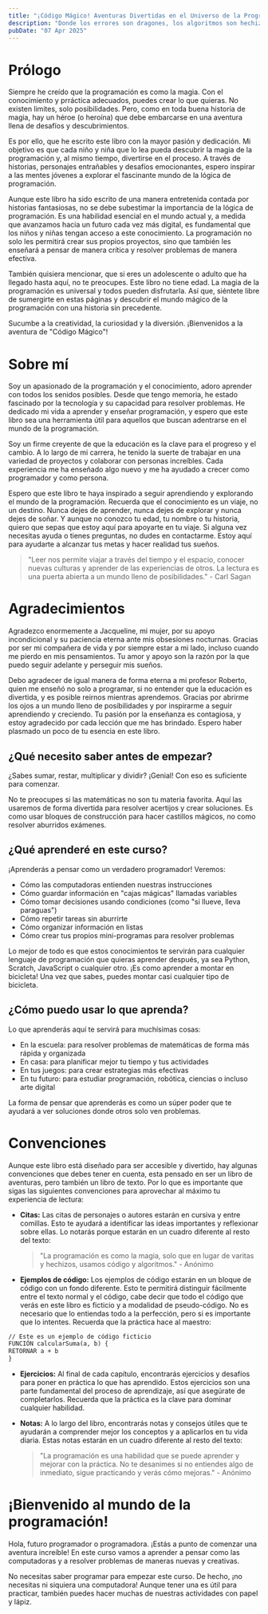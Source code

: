 ```yaml
---
title: "¡Código Mágico! Aventuras Divertidas en el Universo de la Programación - Introducción"
description: "Donde los errores son dragones, los algoritmos son hechizos y TÚ eres el héroe: Una guía entretenida de lógica de programación para mentes jóvenes y curiosas."
pubDate: "07 Apr 2025"
---
```


# Prólogo

Siempre he creído que la programación es como la magia. Con el conocimiento y prráctica adecuados, puedes crear lo que quieras. No existen limites, solo posibilidades. Pero, como en toda buena historia de magia, hay un héroe (o heroína) que debe embarcarse en una aventura llena de desafíos y descubrimientos.

Es por ello, que he escrito este libro con la mayor pasión y dedicación. Mi objetivo es que cada niño y niña que lo lea pueda descubrir la magia de la programación y, al mismo tiempo, divertirse en el proceso. A través de historias, personajes entrañables y desafíos emocionantes, espero inspirar a las mentes jóvenes a explorar el fascinante mundo de la lógica de programación.

Aunque este libro ha sido escrito de una manera entretenida contada por historias fantasiosas, no se debe subestimar la importancia de la lógica de programación. Es una habilidad esencial en el mundo actual y, a medida que avanzamos hacia un futuro cada vez más digital, es fundamental que los niños y niñas tengan acceso a este conocimiento. La programación no solo les permitirá crear sus propios proyectos, sino que también les enseñará a pensar de manera crítica y resolver problemas de manera efectiva.

También quisiera mencionar, que si eres un adolescente o adulto que ha llegado hasta aquí, no te preocupes. Este libro no tiene edad. La magia de la programación es universal y todos pueden disfrutarla. Así que, siéntete libre de sumergirte en estas páginas y descubrir el mundo mágico de la programación con una historia sin precedente.

Sucumbe a la creatividad, la curiosidad y la diversión. ¡Bienvenidos a la aventura de "Código Mágico"!

# Sobre mí

Soy un apasionado de la programación y el conocimiento, adoro aprender con todos los senidos posibles. Desde que tengo memoria, he estado fascinado por la tecnología y su capacidad para resolver problemas. He dedicado mi vida a aprender y enseñar programación, y espero que este libro sea una herramienta útil para aquellos que buscan adentrarse en el mundo de la programación.

Soy un firme creyente de que la educación es la clave para el progreso y el cambio. A lo largo de mi carrera, he tenido la suerte de trabajar en una variedad de proyectos y colaborar con personas increíbles. Cada experiencia me ha enseñado algo nuevo y me ha ayudado a crecer como programador y como persona.

Espero que este libro te haya inspirado a seguir aprendiendo y explorando el mundo de la programación. Recuerda que el conocimiento es un viaje, no un destino. Nunca dejes de aprender, nunca dejes de explorar y nunca dejes de soñar. Y aunque no conozco tu edad, tu nombre o tu historia, quiero que sepas que estoy aquí para apoyarte en tu viaje. Si alguna vez necesitas ayuda o tienes preguntas, no dudes en contactarme. Estoy aquí para ayudarte a alcanzar tus metas y hacer realidad tus sueños.

> "Leer nos permite viajar a través del tiempo y el espacio, conocer nuevas culturas y aprender de las experiencias de otros. La lectura es una puerta abierta a un mundo lleno de posibilidades." - Carl Sagan

# Agradecimientos

Agradezco enormemente a Jacqueline, mi mujer, por su apoyo incondicional y su paciencia eterna ante mis obsesiones nocturnas. Gracias por ser mi compañera de vida y por siempre estar a mi lado, incluso cuando me pierdo en mis pensamientos. Tu amor y apoyo son la razón por la que puedo seguir adelante y perseguir mis sueños.

Debo agradecer de igual manera de forma eterna a mi profesor Roberto, quien me enseñó no solo a programar, si no entender que la educación es divertida, y es posible reirnos mientras aprendemos. Gracias por abrirme los ojos a un mundo lleno de posibilidades y por inspirarme a seguir aprendiendo y creciendo. Tu pasión por la enseñanza es contagiosa, y estoy agradecido por cada lección que me has brindado. Espero haber plasmado un poco de tu esencia en este libro.

## ¿Qué necesito saber antes de empezar?

¿Sabes sumar, restar, multiplicar y dividir? ¡Genial! Con eso es suficiente para comenzar.

No te preocupes si las matemáticas no son tu materia favorita. Aquí las usaremos de forma divertida para resolver acertijos y crear soluciones. Es como usar bloques de construcción para hacer castillos mágicos, no como resolver aburridos exámenes.

## ¿Qué aprenderé en este curso?

¡Aprenderás a pensar como un verdadero programador! Veremos:

- Cómo las computadoras entienden nuestras instrucciones
- Cómo guardar información en "cajas mágicas" llamadas variables
- Cómo tomar decisiones usando condiciones (como "si llueve, lleva paraguas")
- Cómo repetir tareas sin aburrirte
- Cómo organizar información en listas
- Cómo crear tus propios mini-programas para resolver problemas

Lo mejor de todo es que estos conocimientos te servirán para cualquier lenguaje de programación que quieras aprender después, ya sea Python, Scratch, JavaScript o cualquier otro. ¡Es como aprender a montar en bicicleta! Una vez que sabes, puedes montar casi cualquier tipo de bicicleta.

## ¿Cómo puedo usar lo que aprenda?

Lo que aprenderás aquí te servirá para muchísimas cosas:

- En la escuela: para resolver problemas de matemáticas de forma más rápida y organizada
- En casa: para planificar mejor tu tiempo y tus actividades
- En tus juegos: para crear estrategias más efectivas
- En tu futuro: para estudiar programación, robótica, ciencias o incluso arte digital

La forma de pensar que aprenderás es como un súper poder que te ayudará a ver soluciones donde otros solo ven problemas.

# Convenciones

Aunque este libro está diseñado para ser accesible y divertido, hay algunas convenciones que debes tener en cuenta, esta pensado en ser un libro de aventuras, pero también un libro de texto. Por lo que es importante que sigas las siguientes convenciones para aprovechar al máximo tu experiencia de lectura:

- **Citas:** Las citas de personajes o autores estarán en cursiva y entre comillas. Esto te ayudará a identificar las ideas importantes y reflexionar sobre ellas. Lo notarás porque estarán en un cuadro diferente al resto del texto:

  > "La programación es como la magia, solo que en lugar de varitas y hechizos, usamos código y algoritmos." - Anónimo

- **Ejemplos de código:** Los ejemplos de código estarán en un bloque de código con un fondo diferente. Esto te permitirá distinguir fácilmente entre el texto normal y el código, cabe decir que todo el código que verás en este libro es ficticio y a modalidad de pseudo-código. No es necesario que lo entiendas todo a la perfección, pero si es importante que lo intentes. Recuerda que la práctica hace al maestro:

```markdown
// Este es un ejemplo de código ficticio
FUNCIÓN calcularSuma(a, b) {
RETORNAR a + b
}
```

- **Ejercicios:** Al final de cada capítulo, encontrarás ejercicios y desafíos para poner en práctica lo que has aprendido. Estos ejercicios son una parte fundamental del proceso de aprendizaje, así que asegúrate de completarlos. Recuerda que la práctica es la clave para dominar cualquier habilidad.

- **Notas:** A lo largo del libro, encontrarás notas y consejos útiles que te ayudarán a comprender mejor los conceptos y a aplicarlos en tu vida diaria. Estas notas estarán en un cuadro diferente al resto del texto:

  > "La programación es una habilidad que se puede aprender y mejorar con la práctica. No te desanimes si no entiendes algo de inmediato, sigue practicando y verás cómo mejoras." - Anónimo

# ¡Bienvenido al mundo de la programación!

Hola, futuro programador o programadora. ¡Estás a punto de comenzar una aventura increíble! En este curso vamos a aprender a pensar como las computadoras y a resolver problemas de maneras nuevas y creativas.

No necesitas saber programar para empezar este curso. De hecho, ¡no necesitas ni siquiera una computadora! Aunque tener una es útil para practicar, también puedes hacer muchas de nuestras actividades con papel y lápiz.
